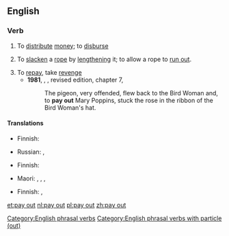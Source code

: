 ==English==

===Verb===
{{en-verb|pays out|paying out|'''[[paid out]]''' ''or rarely (but less so for the rope sense)'' '''[[payed out]]'''|head=[[pay]] [[out]]}}

# To [[distribute]] [[money]]; to [[disburse]]
# {{context|nautical|lang=en}} To [[slacken]] a [[rope]] by [[lengthen]]ing it; to allow a rope to [[run out]].
# To [[repay]], take [[revenge]]
#*'''1981''', {{w|P. L. Travers}}, ''{{w|Mary Poppins}}'', revised edition, chapter 7,
#*:The pigeon, very offended, flew back to the Bird Woman and, to '''pay out''' Mary Poppins, stuck the rose in the ribbon of the Bird Woman's hat.

====Translations====
{{trans-top|to distribute money; to disburse}}
* Finnish: {{t+|fi|maksaa}}
{{trans-mid}}
* Russian: {{t+|ru|выплачивать|tr=vypláčivatʹ|sc=Cyrl}} {{impf}}, {{t+|ru|выплатить|tr=výplatitʹ|sc=Cyrl}} {{pf.}}
{{trans-bottom}}

{{trans-top|nautical: to slacken by lengthening}}
* Finnish: {{tø|fi|[[antaa]] [[löysä#Finnish|löysää]]}}
{{trans-mid}}
* Maori: {{t|mi|kautuku}} {{qualifier|refers to a rope}}, {{t|mi|whakahoro}}, {{t|mi|whakahoro}}, {{t|mi|whakahorohoro}}
{{trans-bottom}}

{{trans-top|to repay, take revenge}}
* Finnish: {{t-|fi|maksaa potut pottuina}}, {{t+|fi|kostaa}}
{{trans-mid}}
{{trans-bottom}}

[[Category:English phrasal verbs]]
[[Category:English phrasal verbs with particle (out)]]

[[et:pay out]]
[[nl:pay out]]
[[pl:pay out]]
[[zh:pay out]]